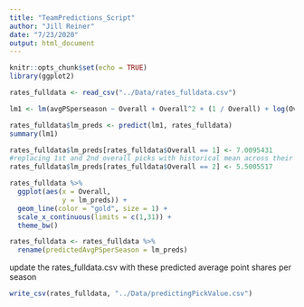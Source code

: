 ```yaml
---
title: "TeamPredictions_Script"
author: "Jill Reiner"
date: "7/23/2020"
output: html_document
---
```


```r
knitr::opts_chunk$set(echo = TRUE)
library(ggplot2)
```

```r
rates_fulldata <- read_csv("../Data/rates_fulldata.csv")
```


```r
lm1 <- lm(avgPSperseason ~ Overall + Overall^2 + (1 / Overall) + log(Overall), data = rates_fulldata)

rates_fulldata$lm_preds <- predict(lm1, rates_fulldata)
summary(lm1)
```

```r
rates_fulldata$lm_preds[rates_fulldata$Overall == 1] <- 7.0095431
#replacing 1st and 2nd overall picks with historical mean across their respective picks instead of lm predictions
rates_fulldata$lm_preds[rates_fulldata$Overall == 2] <- 5.5005517
```

```r
rates_fulldata %>%
  ggplot(aes(x = Overall,
             y = lm_preds)) +
  geom_line(color = "gold", size = 1) +
  scale_x_continuous(limits = c(1,31)) +
  theme_bw()
```

```r
rates_fulldata <- rates_fulldata %>%
  rename(predictedAvgPSperSeason = lm_preds)
```


update the rates_fulldata.csv with these predicted average point shares per season

```r
write_csv(rates_fulldata, "../Data/predictingPickValue.csv")
```


